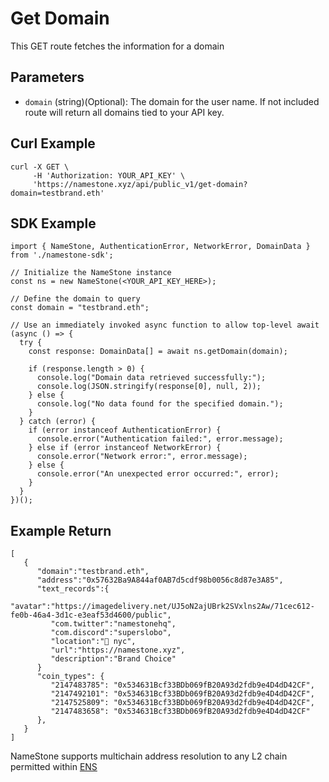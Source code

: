 # Get Domain

This GET route fetches the information for a domain

## Parameters

- `domain` (string)(Optional): The domain for the user name. If not included route will return all domains tied to your API key.

## Curl Example

```
curl -X GET \
     -H 'Authorization: YOUR_API_KEY' \
     'https://namestone.xyz/api/public_v1/get-domain?domain=testbrand.eth'

```

## SDK Example

```
import { NameStone, AuthenticationError, NetworkError, DomainData } from './namestone-sdk';

// Initialize the NameStone instance
const ns = new NameStone(<YOUR_API_KEY_HERE>);

// Define the domain to query
const domain = "testbrand.eth";

// Use an immediately invoked async function to allow top-level await
(async () => {
  try {
    const response: DomainData[] = await ns.getDomain(domain);

    if (response.length > 0) {
      console.log("Domain data retrieved successfully:");
      console.log(JSON.stringify(response[0], null, 2));
    } else {
      console.log("No data found for the specified domain.");
    }
  } catch (error) {
    if (error instanceof AuthenticationError) {
      console.error("Authentication failed:", error.message);
    } else if (error instanceof NetworkError) {
      console.error("Network error:", error.message);
    } else {
      console.error("An unexpected error occurred:", error);
    }
  }
})();
```

## Example Return

```
[
   {
      "domain":"testbrand.eth",
      "address":"0x57632Ba9A844af0AB7d5cdf98b0056c8d87e3A85",
      "text_records":{
         "avatar":"https://imagedelivery.net/UJ5oN2ajUBrk2SVxlns2Aw/71cec612-fe0b-46a4-3d1c-e3eaf53d4600/public",
         "com.twitter":"namestonehq",
         "com.discord":"superslobo",
         "location":"📍 nyc",
         "url":"https://namestone.xyz",
         "description":"Brand Choice"
      }
      "coin_types": {
         "2147483785": "0x534631Bcf33BDb069fB20A93d2fdb9e4D4dD42CF",
         "2147492101": "0x534631Bcf33BDb069fB20A93d2fdb9e4D4dD42CF",
         "2147525809": "0x534631Bcf33BDb069fB20A93d2fdb9e4D4dD42CF",
         "2147483658": "0x534631Bcf33BDb069fB20A93d2fdb9e4D4dD42CF"
      },
   }
]
```

NameStone supports multichain address resolution to any L2 chain permitted within [ENS](https://github.com/satoshilabs/slips/blob/master/slip-0044.md)
